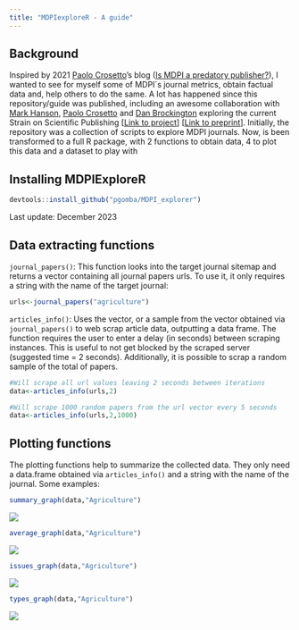 ```yaml
---
title: "MDPIexploreR - A guide"
---
```


## Background {.unnumbered}

Inspired by 2021 [Paolo Crosetto](https://twitter.com/PaoloCrosetto)'s blog ([Is MDPI a predatory publisher?](https://paolocrosetto.wordpress.com/2021/04/12/is-mdpi-a-predatory-publisher/)), I wanted to see for myself some of MDPI´s journal metrics, obtain factual data and, help others to do the same. A lot has happened since this repository/guide was published, including an awesome collaboration with [Mark Hanson](https://fediscience.org/@MarkHanson), [Paolo Crosetto](https://twitter.com/PaoloCrosetto) and [Dan Brockington](https://twitter.com/danbrockington) exploring the current Strain on Scientific Publishing \[[Link to project](https://the-strain-on-scientific-publishing.github.io/website/)\] \[[Link to preprint](https://arxiv.org/abs/2309.15884)\]. Initially, the repository was a collection of scripts to explore MDPI journals. Now, is been transformed to a full R package, with 2 functions to obtain data, 4 to plot this data and a dataset to play with

## Installing MDPIExploreR

```r
devtools::install_github("pgomba/MDPI_explorer")
```

::: callout-note
Last update: December 2023
:::

## Data extracting functions {.unnumbered}

`journal_papers()`: This function looks into the target journal sitemap and returns a vector containing all journal papers urls. To use it, it only requires a string with the name of the target journal:

```r

urls<-journal_papers("agriculture")

```

`articles_info()`: Uses the vector, or a sample from the vector obtained via `journal_papers()` to web scrap article data, outputting a data frame. The function requires the user to enter a delay (in seconds) between scraping instances. This is useful to not get blocked by the scraped server (suggested time = 2 seconds). Additionally, it is possible to scrap a random sample of the total of papers.

```r

#Will scrape all url values leaving 2 seconds between iterations
data<-articles_info(urls,2) 

#Will scrape 1000 random papers from the url vector every 5 seconds
data<-articles_info(urls,2,1000)

```

## Plotting functions

The plotting functions help to summarize the collected data. They only need a data.frame obtained via `articles_info()` and a string with the name of the journal. Some examples:

```r

summary_graph(data,"Agriculture")

```

![](images/agriculture_summary_graph.png)

```r

average_graph(data,"Agriculture")
```

![](images/agriculture_average_graph.png)

```r
issues_graph(data,"Agriculture")

```

![](images/agriculture_issues_graph.png)

```r

types_graph(data,"Agriculture")
```

![](images/agriculture_types_graph.png)
